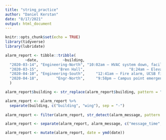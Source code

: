 ```yaml
---
title: "string_practice"
author: "Daniel Kerstan"
date: "8/17/2021"
output: html_document
---
```


```r
knitr::opts_chunk$set(echo = TRUE)
library(tidyverse)
library(lubridate)
```

```r
alarm_report <- tibble::tribble(
         ~date,           ~building,                                              ~alarm_message,
  "2020-03-14", "Engineering-North", "10:02am – HVAC system down, facilities management alerted",
  "2020-03-15",         "Bren Hall",                    "8:24am – Elevator North out of service",
  "2020-04-10", "Engineering-South",     "12:41am – Fire alarm, UCSB fire responded and cleared",
  "2020-04-18",        "Engr-North",     "9:58pm – Campus point emergency siren, UCPD responded"
  )

```

```r
alarm_report$building <- str_replace(alarm_report$building, pattern = "Engr", "Engineering")
```

```r
alarm_report <- alarm_report %>% 
  separate(building, c("building", "wing"), sep = "-")
  
alarm_report <- filter(alarm_report, str_detect(alarm_message, pattern = "responded"))

alarm_report <- separate(alarm_report, alarm_message, c("message_time", "message"), sep = "–")

alarm_report <- mutate(alarm_report, date = ymd(date))
```


